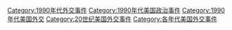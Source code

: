 [[Category:1990年代外交事件|Category:1990年代外交事件]]
[[Category:1990年代美国政治事件|Category:1990年代美国政治事件]]
[[Category:1990年代美国外交|Category:1990年代美国外交]]
[[Category:20世纪美国外交事件|Category:20世纪美国外交事件]]
[[Category:各年代美国外交事件|Category:各年代美国外交事件]]